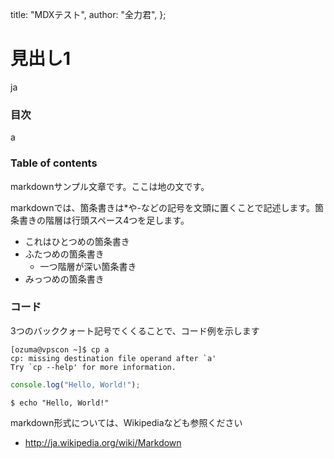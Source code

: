
  title: "MDXテスト",
  author: "全力君",
};

# 見出し1
<Hello>
ja
</Hello>

### 目次

a

### Table of contents

markdownサンプル文章です。ここは地の文です。

markdownでは、箇条書きは*や-などの記号を文頭に置くことで記述します。箇条書きの階層は行頭スペース4つを足します。

- これはひとつめの箇条書き
- ふたつめの箇条書き
    - 一つ階層が深い箇条書き
- みっつめの箇条書き

### コード

3つのバッククォート記号でくくることで、コード例を示します

```
[ozuma@vpscon ~]$ cp a
cp: missing destination file operand after `a'
Try `cp --help' for more information.
```

```js
console.log("Hello, World!");
```

`$ echo "Hello, World!"`

markdown形式については、Wikipediaなども参照ください
- http://ja.wikipedia.org/wiki/Markdown